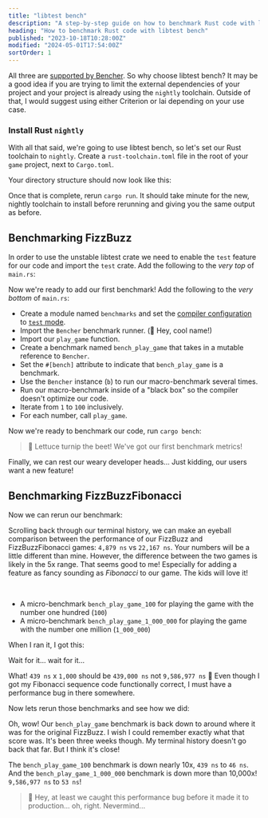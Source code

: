 ```yaml
---
title: "libtest bench"
description: "A step-by-step guide on how to benchmark Rust code with libtest bench"
heading: "How to benchmark Rust code with libtest bench"
published: "2023-10-18T10:28:00Z"
modified: "2024-05-01T17:54:00Z"
sortOrder: 1
---
```



<Benchmarking />

<FizzBuzzRust />

<StepByStepRust />

<MicroVsMacro />

<BenchmarkingRust />

All three are [supported by Bencher](/docs/explanation/adapters/). So why choose libtest bench?
It may be a good idea if you are trying to limit the external dependencies of your project
and your project is already using the `nightly` toolchain.
Outside of that, I would suggest using either Criterion or Iai depending on your use case.

### Install Rust `nightly`

With all that said, we're going to use libtest bench, so let's set our Rust toolchain to `nightly`.
Create a `rust-toolchain.toml` file in the root of your `game` project, next to `Cargo.toml`.

<RustToolchainRustBenchCode />

Your directory structure should now look like this:

<RustToolchainRustBenchTree />

Once that is complete, rerun `cargo run`.
It should take minute for the new, nightly toolchain to install
before rerunning and giving you the same output as before.

<FizzBuzzRefactorRust />

## Benchmarking FizzBuzz

In order to use the unstable libtest crate we need to enable the `test` feature for our code and import the `test` crate. Add the following to the _very top_ of `main.rs`:

<TestCreateRustBenchCode />

Now we're ready to add our first benchmark!
Add the following to the _very bottom_ of `main.rs`:

<BenchPlayGameRustBenchCode />

- Create a module named `benchmarks` and set the
  [compiler configuration](https://doc.rust-lang.org/reference/conditional-compilation.html#the-cfg-attribute)
  to [`test` mode](https://doc.rust-lang.org/book/ch11-03-test-organization.html#the-tests-module-and-cfgtest).
- Import the `Bencher` benchmark runner. (🐰 Hey, cool name!)
- Import our `play_game` function.
- Create a benchmark named `bench_play_game` that takes in a mutable reference to `Bencher`.
- Set the `#[bench]` attribute to indicate that `bench_play_game` is a benchmark.
- Use the `Bencher` instance (`b`) to run our macro-benchmark several times.
- Run our macro-benchmark inside of a "black box" so the compiler doesn't optimize our code.
- Iterate from `1` to `100` inclusively.
- For each number, call `play_game`.

Now we're ready to benchmark our code, run `cargo bench`:

<BenchPlayGameRustBenchOutput />

> 🐰 Lettuce turnip the beet! We've got our first benchmark metrics!

Finally, we can rest our weary developer heads...
Just kidding, our users want a new feature!

<FizzBuzzFibonacciRust>
  <PlayGameRustCode />
</FizzBuzzFibonacciRust>

## Benchmarking FizzBuzzFibonacci

Now we can rerun our benchmark:

<BenchPlayGameFibonacciRustBenchOutput />

Scrolling back through our terminal history,
we can make an eyeball comparison between the performance of our FizzBuzz and FizzBuzzFibonacci games: `4,879 ns` vs `22,167 ns`.
Your numbers will be a little different than mine.
However, the difference between the two games is likely in the 5x range.
That seems good to me! Especially for adding a feature as fancy sounding as _Fibonacci_ to our game.
The kids will love it!

<FizzBuzzFibonacciOpenRust>
  <FizzBuzzFibonacciOpenRustCode />
</FizzBuzzFibonacciOpenRust>

<TheEnd />

<br />

<OnFire />

<BenchPlayGameOnFireRustBenchCode />

- A micro-benchmark `bench_play_game_100` for playing the game with the number one hundred (`100`)
- A micro-benchmark `bench_play_game_1_000_000` for playing the game with the number one million (`1_000_000`)

When I ran it, I got this:

<BenchPlayGameOnFireRustBenchOutputStart />

Wait for it... wait for it...

<BenchPlayGameOnFireRustBenchOutput />

What! `439 ns` x `1,000` should be `439,000 ns` not `9,586,977 ns` 🤯
Even though I got my Fibonacci sequence code functionally correct, I must have a performance bug in there somewhere.

<FizzBuzzFibonacciFixRust />

Now lets rerun those benchmarks and see how we did:

<BenchPlayGameFixRustBenchOutput />

Oh, wow! Our `bench_play_game` benchmark is back down to around where it was for the original FizzBuzz.
I wish I could remember exactly what that score was. It's been three weeks though.
My terminal history doesn't go back that far.
But I think it's close!

The `bench_play_game_100` benchmark is down nearly 10x, `439 ns` to `46 ns`.
And the `bench_play_game_1_000_000` benchmark is down more than 10,000x! `9,586,977 ns` to `53 ns`!

> 🐰 Hey, at least we caught this performance bug before it made it to production... oh, right. Nevermind...

<CatchInCi />

<CatchInCiRustBenchOutput />

<CatchInCiPlot />

<CatchInCiPlotRustBench title="How to Benchmark Rust with libtest bench" />

<BencherFooter />
